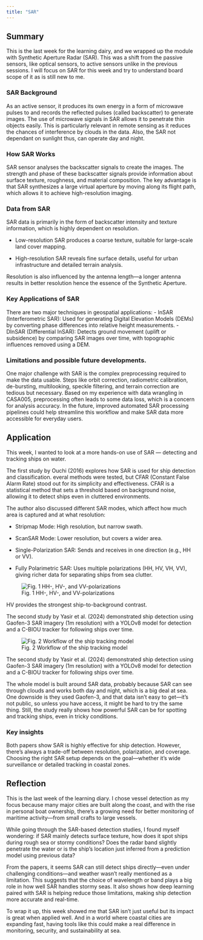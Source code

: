```yaml
---
title: "SAR"
---
```


## Summary

This is the last week for the learning dairy, and we wrapped up the module with Synthetic Aperture Radar (SAR). This was a shift from the passive sensors, like optical sensors, to active sensors unlike in the previous sessions. I will focus on SAR for this week and try to understand board scope of it as is still new to me.

### SAR Background

As an active sensor, it produces its own energy in a form of microwave pulses to and records the reflected pulses (called backscatter) to generate images. The use of microwave signals in SAR allows it to penetrate thin objects easily. This is particularly relevant in remote sensing as it reduces the chances of interference by clouds in the data. Also, the SAR not dependant on sunlight thus, can operate day and night.

### How SAR Works

SAR sensor analyses the backscatter signals to create the images. The strength and phase of these backscatter signals provide information about surface texture, roughness, and material composition. The key advantage is that SAR synthesizes a large virtual aperture by moving along its flight path, which allows it to achieve high-resolution imaging.

### Data from SAR

SAR data is primarily in the form of backscatter intensity and texture information, which is highly dependent on resolution.

-   Low-resolution SAR produces a coarse texture, suitable for large-scale land cover mapping.

-   High-resolution SAR reveals fine surface details, useful for urban infrastructure and detailed terrain analysis.

Resolution is also influenced by the antenna length—a longer antenna results in better resolution hence the essence of the Synthetic Aperture.

### Key Applications of SAR

There are two major techniques in geospatial applications: - InSAR (Interferometric SAR): Used for generating Digital Elevation Models (DEMs) by converting phase differences into relative height measurements. - DInSAR (Differential InSAR): Detects ground movement (uplift or subsidence) by comparing SAR images over time, with topographic influences removed using a DEM.

### Limitations and possible future developments.

One major challenge with SAR is the complex preprocessing required to make the data usable. Steps like orbit correction, radiometric calibration, de-bursting, multilooking, speckle filtering, and terrain correction are tedious but necessary. Based on my experience with data wrangling in CASA005, preprocessing often leads to some data loss, which is a concern for analysis accuracy. In the future, improved automated SAR processing pipelines could help streamline this workflow and make SAR data more accessible for everyday users.

## Application

This week, I wanted to look at a more hands-on use of SAR — detecting and tracking ships on water. 

The first study by Ouchi (2016) explores how SAR is used for ship detection and classification. everal methods were tested, but CFAR (Constant False Alarm Rate) stood out for its simplicity and effectiveness. CFAR is a statistical method that sets a threshold based on background noise, allowing it to detect ships even in cluttered environments.

The author also discussed different SAR modes, which affect how much area is captured and at what resolution:

- Stripmap Mode: High resolution, but narrow swath.

- ScanSAR Mode: Lower resolution, but covers a wider area.

- Single-Polarization SAR: Sends and receives in one direction (e.g., HH or VV).

- Fully Polarimetric SAR: Uses multiple polarizations (HH, HV, VH, VV), giving richer data for separating ships from sea clutter.

![Fig. 1 HH-, HV-, and VV-polarizations](week_9/Picture13.png)

HV provides the strongest ship-to-background contrast.


The second study by Yasir et al. (2024) demonstrated ship detection using Gaofen-3 SAR imagery (1m resolution) with a YOLOv8 model for detection and a C-BIOU tracker for following ships over time.

![Fig. 2 Workflow of the ship tracking model](week_9/Picture12.jpg)

The second study by Yasir et al. (2024) demonstrated ship detection using Gaofen-3 SAR imagery (1m resolution) with a YOLOv8 model for detection and a C-BIOU tracker for following ships over time.

The whole model is built around SAR data, probably because SAR can see through clouds and works both day and night, which is a big deal at sea. One downside is they used Gaofen-3, and that data isn’t easy to get—it’s not public, so unless you have access, it might be hard to try the same thing. Still, the study really shows how powerful SAR can be for spotting and tracking ships, even in tricky conditions.

### Key insights

Both papers show SAR is highly effective for ship detection. However, there’s always a trade-off between resolution, polarization, and coverage. Choosing the right SAR setup depends on the goal—whether it’s wide surveillance or detailed tracking in coastal zones.


## Reflection

This is the last week of the learning diary. I chose vessel detection as my focus because many major cities are built along the coast, and with the rise in personal boat ownership, there’s a growing need for better monitoring of maritime activity—from small crafts to large vessels.

While going through the SAR-based detection studies, I found myself wondering: if SAR mainly detects surface texture, how does it spot ships during rough sea or stormy conditions? Does the radar band slightly penetrate the water or is the ship’s location just inferred from a prediction model using previous data?

From the papers, it seems SAR can still detect ships directly—even under challenging conditions—and weather wasn’t really mentioned as a limitation. This suggests that the choice of wavelength or band plays a big role in how well SAR handles stormy seas. It also shows how deep learning paired with SAR is helping reduce those limitations, making ship detection more accurate and real-time.

To wrap it up, this week showed me that SAR isn’t just useful but its impact is great when applied well. And in a world where coastal cities are expanding fast, having tools like this could make a real difference in monitoring, security, and sustainability at sea.



